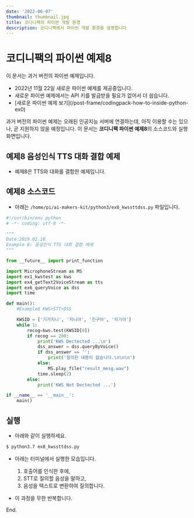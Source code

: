 ```yaml
---
date: '2022-06-07'
thumbnail: thumbnail.jpg
title: 코디니팩의 파이썬 개발 환경
description: 코디니팩에서 파이썬 개발 환경을 설명합니다
---
```


# 코디니팩의 파이썬 예제8

<MdxTextBox>
    <Box sx={{ color: 'secondary.main', fontWeight: 600, mb: 1 }}>이 문서는 과거 버전의 파이썬 예제입니다.</Box>
    <ul>
        <li>2022년 11월 22일 새로운 파이썬 예제를 제공중입니다.</li>
        <li>새로운 파이썬 예제에서는 API 키를 발급받을 필요가 없어서 더 쉽습니다.</li>
        <li>[새로운 파이썬 예제 보기](/post-frame/codingpack-how-to-inside-python-ex0)</li>
    </ul>
    과거 버전의 파이썬 예제는 오래된 인공지능 서버에 연결하는데, 아직 이용할 수는 있으나, 곧 지원하지 않을 예정입니다.
</MdxTextBox>

<MdxTextBox>
    <Box sx={{ color: 'secondary.main', fontWeight: 600, mb: 1 }}>
        이 문서는 <b>코디니팩 파이썬 예제8</b>의 소스코드와 실행화면입니다.
    </Box>
</MdxTextBox>

## 예제8 음성인식 TTS 대화 결합 예제

-   예제8은 TTS와 대화를 결합한 예제입니다.

## 예제8 소스코드

-   아래는 `/home/pi/ai-makers-kit/python3/ex8_kwssttdss.py` 파일입니다.

```python
#!/usr/bin/env python
# -*- coding: utf-8 -*-

"""
Date:2019.02.18
Example 8: 음성인식 TTS 대화 결합 예제
"""

from __future__ import print_function

import MicrophoneStream as MS
import ex1_kwstest as kws
import ex4_getText2VoiceStream as tts
import ex6_queryVoice as dss
import time

def main():
    #Example8 KWS+STT+DSS

    KWSID = ['기가지니', '지니야', '친구야', '자기야']
    while 1:
        recog=kws.test(KWSID[0])
        if recog == 200:
            print('KWS Dectected ...\n')
            dss_answer = dss.queryByVoice()
            if dss_answer == '':
                print('질의한 내용이 없습니다.\n\n\n')
            else:
                MS.play_file("result_mesg.wav")
            time.sleep(2)
        else:
            print('KWS Not Dectected ...')

if __name__ == '__main__':
    main()

```

## 실행

-   아래와 같이 실행하세요.

```bash
$ python3.7 ex8_kwssttdss.py
```

-   아래는 터미널에서 실행한 모습입니다.
    1.  호출어를 인식한 후에,
    1.  STT로 질의할 음성을 말하고,
    1.  음성을 텍스트로 변환하여 질의합니다.
-   이 과정을 무한 반복합니다.

    <MdxImageView src="/images/codinypack-py/ex8_out1.png" caption="예제 실행" />

<PyGinsideLimit />

<PyExampleLinkBox exampleId="ex8" />

End.
